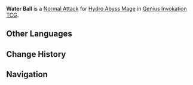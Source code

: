 {{Genius Invokation TCG Skill Infobox
|title      = Water Ball
|image      = Water Ball (Hydro Abyss Mage) Character Card Skill.png
|type       = Normal Attack
|character  = Hydro Abyss Mage
|element    = Hydro
|matching   = 1
|unaligned  = 2
|effect     = Deals 1 {{Color|Hydro DMG}}.
|order      = 1
}}
'''Water Ball''' is a [[Character Card Normal Attack|Normal Attack]] for [[Hydro Abyss Mage (Character Card)|Hydro Abyss Mage]] in [[Genius Invokation TCG]].

==Other Languages==
{{Transclude|Water Ball (Mirror Maiden)|Other Languages}}

==Change History==
{{Change History|3.3}}

==Navigation==
{{Genius Invokation TCG Skill Navbox|Hydro Abyss Mage}}